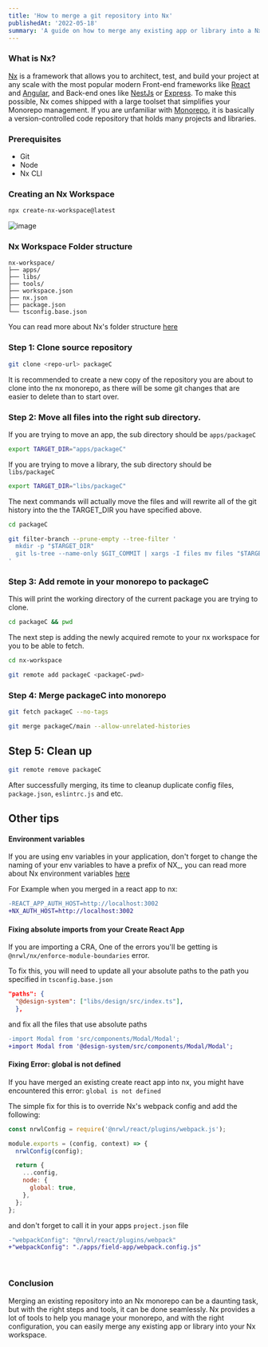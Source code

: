 ```yaml
---
title: 'How to merge a git repository into Nx'
publishedAt: '2022-05-18'
summary: 'A guide on how to merge any existing app or library into a Nx monorepo.'
---
```


### What is Nx?

[Nx](https://nx.dev/) is a framework that allows you to architect,
test, and build your project at any scale with the most popular modern
Front-end frameworks like [React](https://reactjs.org/) and [Angular](https://angular.io/),
and Back-end ones like [NestJs](https://nestjs.com/) or [Express](https://expressjs.com/).
To make this possible, Nx comes shipped with a large toolset that simplifies your Monorepo
management. If you are unfamiliar with [Monorepo](https://semaphoreci.com/blog/what-is-monorepo#:~:text=A%20monorepo%20is%20a%20version,Monorepos%20can%20reach%20colossal%20sizes.),
it is basically a version-controlled code repository that holds many projects and libraries.

### Prerequisites

- Git
- Node
- Nx CLI

### Creating an Nx Workspace

```bash
npx create-nx-workspace@latest
```

![image](/static/blog/nx/create-nx-workspace.webp)

### Nx Workspace Folder structure

```
nx-workspace/
├── apps/
├── libs/
├── tools/
├── workspace.json
├── nx.json
├── package.json
└── tsconfig.base.json
```

You can read more about Nx's folder structure [here](https://nx.dev/getting-started/nx-setup#folder-structure)

### Step 1: Clone source repository

```bash
git clone <repo-url> packageC
```

It is recommended to create a new copy of the repository you are about to clone into the nx monorepo, as there
will be some git changes that are easier to delete than to start over.

### Step 2: Move all files into the right sub directory.

If you are trying to move an app, the sub directory should be `apps/packageC`

```bash
export TARGET_DIR="apps/packageC"
```

If you are trying to move a library, the sub directory should be `libs/packageC`

```bash
export TARGET_DIR="libs/packageC"
```

The next commands will actually move the files and will rewrite all of the git
history into the the TARGET_DIR you have specified above.

```bash
cd packageC
```

```bash
git filter-branch --prune-empty --tree-filter '
  mkdir -p "$TARGET_DIR"
  git ls-tree --name-only $GIT_COMMIT | xargs -I files mv files "$TARGET_DIR"
'
```

### Step 3: Add remote in your monorepo to packageC

This will print the working directory of the current package you are trying to clone.

```bash
cd packageC && pwd
```

The next step is adding the newly acquired remote to your nx workspace for you to be able to fetch.

```bash
cd nx-workspace
```

```bash
git remote add packageC <packageC-pwd>
```

### Step 4: Merge packageC into monorepo

```bash
git fetch packageC --no-tags
```

```bash
git merge packageC/main --allow-unrelated-histories
```

## Step 5: Clean up

```bash
git remote remove packageC
```

After successfully merging, its time to cleanup duplicate config files, `package.json`, `eslintrc.js` and etc.

## Other tips

#### Environment variables

If you are using env variables in your application, don't forget to change the naming of your env variables
to have a prefix of NX\_, you can read more about Nx environment variables [here](https://nx.dev/guides/environment-variables)

For Example when you merged in a react app to nx:

```diff
-REACT_APP_AUTH_HOST=http://localhost:3002
+NX_AUTH_HOST=http://localhost:3002
```

#### Fixing absolute imports from your Create React App

If you are importing a CRA, One of the errors you'll be getting is `@nrwl/nx/enforce-module-boundaries` error.

To fix this, you will need to update all your absolute paths to the path you specified in `tsconfig.base.json`

```json
"paths": {
  "@design-system": ["libs/design/src/index.ts"],
  },
```

and fix all the files that use absolute paths

```diff
-import Modal from 'src/components/Modal/Modal';
+import Modal from '@design-system/src/components/Modal/Modal';
```

#### Fixing Error: global is not defined

If you have merged an existing create react app into nx, you might have encountered this error: `global is not defined`

The simple fix for this is to override Nx's webpack config and add the following:

```js
const nrwlConfig = require('@nrwl/react/plugins/webpack.js');

module.exports = (config, context) => {
  nrwlConfig(config);

  return {
    ...config,
    node: {
      global: true,
    },
  };
};
```

and don't forget to call it in your apps `project.json` file

```diff
-"webpackConfig": "@nrwl/react/plugins/webpack"
+"webpackConfig": "./apps/field-app/webpack.config.js"
```

<br />

### Conclusion

Merging an existing repository into an Nx monorepo can be a daunting task, but with the right steps and tools, it can be done seamlessly.
Nx provides a lot of tools to help you manage your monorepo, and with the right configuration, you can easily merge any existing app or library into your Nx workspace.
